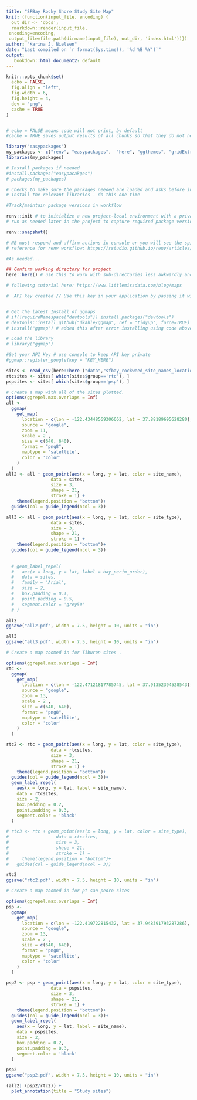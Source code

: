```yaml
---
title: "SFBay Rocky Shore Study Site Map"
knit: (function(input_file, encoding) {
  out_dir <- 'docs';
  rmarkdown::render(input_file,
 encoding=encoding,
 output_file=file.path(dirname(input_file), out_dir, 'index.html'))})
author: "Karina J. Nielsen"
date: "Last compiled on `r format(Sys.time(), '%d %B %Y')`"
output:
   bookdown::html_document2: default
---
```



```r
knitr::opts_chunk$set(
  echo = FALSE,
  fig.align = "left",
  fig.width = 6,
  fig.height = 4,
  dev = "png",
  cache = TRUE
)


# echo = FALSE means code will not print, by default
#cache = TRUE saves output results of all chunks so that they do not need to be rerun

```

```r
library("easypackages")
my_packages <- c("renv", "easypackages",  "here", "ggthemes", "gridExtra", "tidyverse", "lubridate", "patchwork", "tinytex", "bookdown", "ggpubr", "wesanderson", "pals", "ggridges", "hrbrthemes", "viridis", "ggrepel", "data.table", "ggmap")
libraries(my_packages)

# Install packages if needed
#install.packages("easypacakges")
# packages(my_packages) 

# checks to make sure the packages needed are loaded and asks before installing to confirm install in the console window
# Install the relevant libraries - do this one time

```

```r
#Track/maintain package versions in workflow

renv::init # to initialize a new project-local environment with a private R library
# run as needed later in the project to capture required package versions

renv::snapshot() 

# NB must respond and affirm actions in console or you will see the spinning wheel....
# reference for renv workflow: https://rstudio.github.io/renv/articles/renv.html

```

```r

#As needed...

```

```r

## Confirm working directory for project
here::here() # use this to work with sub-directories less awkwardly and share projects across users/machines more easily.
```

```r
# following tutorial here: https://www.littlemissdata.com/blog/maps

#  API key created // Use this key in your application by passing it with the key=API_KEY parameter


# Get the latest Install of ggmaps
# if(!requireNamespace("devtools")) install.packages("devtools")
# devtools::install_github("dkahle/ggmap", ref = "tidyup", force=TRUE)
# install("ggmap") # added this after error installing using code above

# Load the library
# library("ggmap")


```

```r

#Set your API Key # use console to keep API key private
#ggmap::register_google(key = "KEY_HERE")
```

```r
sites <- read_csv(here::here ("data","sfbay_rockweed_site_names_locations.csv"), col_names = TRUE)
rtcsites <- sites[ which(sites$group=='rtc'), ]
pspsites <- sites[ which(sites$group=='psp'), ]
```


```r
# Create a map with all of the sites plotted.
options(ggrepel.max.overlaps = Inf)
all <-
  ggmap(
    get_map(
      location = c(lon = -122.43448569306662, lat = 37.88189695628280),
      source = "google",
      zoom = 11,
      scale = 2 ,
      size = c(640, 640),
      format = "png8",
      maptype = 'satellite',
      color = 'color'
    )
  )
all2 <- all + geom_point(aes(x = long, y = lat, color = site_name),
                 data = sites,
                 size = 3,
                 shape = 21,
                 stroke = 1) +
    theme(legend.position = "bottom")+
  guides(col = guide_legend(ncol = 3))

all3 <- all + geom_point(aes(x = long, y = lat, color = site_type),
                 data = sites,
                 size = 3,
                 shape = 21,
                 stroke = 1) +
    theme(legend.position = "bottom")+
  guides(col = guide_legend(ncol = 3))
  
  
  # geom_label_repel(
  #   aes(x = long, y = lat, label = bay_perim_order),
  #   data = sites,
  #   family = 'Arial',
  #   size = 2,
  #   box.padding = 0.1,
  #   point.padding = 0.5,
  #   segment.color = 'grey50'
  # )


```

```r
all2
ggsave("all2.pdf", width = 7.5, height = 10, units = "in")
```

```r
all3
ggsave("all3.pdf", width = 7.5, height = 10, units = "in")
```

```r
# Create a map zoomed in for Tiburon sites .

options(ggrepel.max.overlaps = Inf)
rtc <-
  ggmap(
    get_map(
      location = c(lon = -122.47121817785745, lat = 37.91352394528543),
      source = "google",
      zoom = 13,
      scale = 2 ,
      size = c(640, 640),
      format = "png8",
      maptype = 'satellite',
      color = 'color'
    )
  )

rtc2 <- rtc + geom_point(aes(x = long, y = lat, color = site_type),
                 data = rtcsites,
                 size = 3,
                 shape = 21,
                 stroke = 1) +
    theme(legend.position = "bottom")+
  guides(col = guide_legend(ncol = 3))+
  geom_label_repel(
    aes(x = long, y = lat, label = site_name),
    data = rtcsites,
    size = 2,
    box.padding = 0.2,
    point.padding = 0.3,
    segment.color = 'black'
  )

# rtc3 <- rtc + geom_point(aes(x = long, y = lat, color = site_type),
#                  data = rtcsites,
#                  size = 3,
#                  shape = 21,
#                  stroke = 1) +
#     theme(legend.position = "bottom")+
#   guides(col = guide_legend(ncol = 3)) 
```
```r
rtc2
ggsave("rtc2.pdf", width = 7.5, height = 10, units = "in")
```

```r
# Create a map zoomed in for pt san pedro sites

options(ggrepel.max.overlaps = Inf)
psp <-
  ggmap(
    get_map(
      location = c(lon = -122.419722815432, lat = 37.948391793287286),
      source = "google",
      zoom = 13,
      scale = 2 ,
      size = c(640, 640),
      format = "png8",
      maptype = 'satellite',
      color = 'color'
    )
  )

psp2 <- psp + geom_point(aes(x = long, y = lat, color = site_type),
                 data = pspsites,
                 size = 3,
                 shape = 21,
                 stroke = 1) +
    theme(legend.position = "bottom")+
  guides(col = guide_legend(ncol = 3))+
  geom_label_repel(
    aes(x = long, y = lat, label = site_name),
    data = pspsites,
    size = 2,
    box.padding = 0.2,
    point.padding = 0.3,
    segment.color = 'black'
  )

```

```r
psp2
ggsave("psp2.pdf", width = 7.5, height = 10, units = "in")
```


```r
(all2| (psp2/rtc2)) +
  plot_annotation(title = "Study sites")
```



